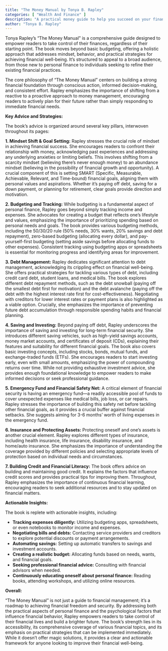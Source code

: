 ```yaml
---
title: "The Money Manual by Tonya B. Rapley"
categories: [ "Wealth And Finance" ]
description: "A practical money guide to help you succeed on your financial journey"
author: "Tonya B. Rapley"
---
```

Tonya Rapley's "The Money Manual" is a comprehensive guide designed to empower readers to take control of their finances, regardless of their starting point.  The book moves beyond basic budgeting, offering a holistic approach that addresses mindset, behavior, and practical strategies for achieving financial well-being.  It’s structured to appeal to a broad audience, from those new to personal finance to individuals seeking to refine their existing financial practices.

The core philosophy of "The Money Manual" centers on building a strong financial foundation through conscious action, informed decision-making, and consistent effort. Rapley emphasizes the importance of shifting from a reactive to a proactive approach to money management, encouraging readers to actively plan for their future rather than simply responding to immediate financial needs.

**Key Advice and Strategies:**

The book's advice is organized around several key pillars, interwoven throughout its pages:

**1. Mindset Shift & Goal Setting:**  Rapley stresses the crucial role of mindset in achieving financial success. She encourages readers to confront their relationship with money, acknowledging past experiences and addressing any underlying anxieties or limiting beliefs.  This involves shifting from a scarcity mindset (believing there’s never enough money) to an abundance mindset (believing in the possibility of financial growth and opportunity).  A crucial component of this is setting SMART (Specific, Measurable, Achievable, Relevant, and Time-bound) financial goals, aligning them with personal values and aspirations.  Whether it's paying off debt, saving for a down payment, or planning for retirement, clear goals provide direction and motivation.

**2. Budgeting and Tracking:**  While budgeting is a fundamental aspect of personal finance, Rapley goes beyond simply tracking income and expenses. She advocates for creating a budget that reflects one's lifestyle and values, emphasizing the importance of prioritizing spending based on personal needs and goals.  The book provides various budgeting methods, including the 50/30/20 rule (50% needs, 30% wants, 20% savings and debt repayment),  zero-based budgeting (allocating every dollar), and pay-yourself-first budgeting (setting aside savings before allocating funds to other expenses).  Consistent tracking using budgeting apps or spreadsheets is essential for monitoring progress and identifying areas for improvement.

**3. Debt Management:**  Rapley dedicates significant attention to debt management, acknowledging its crippling effect on financial well-being.  She offers practical strategies for tackling various types of debt, including credit card debt, student loans, and medical bills.  The book explores different debt repayment methods, such as the debt snowball (paying off the smallest debt first for motivation) and the debt avalanche (paying off the debt with the highest interest rate first for cost-effectiveness).  Negotiating with creditors for lower interest rates or payment plans is also highlighted as a viable option.  Crucially, she emphasizes the importance of preventing future debt accumulation through responsible spending habits and financial planning.

**4. Saving and Investing:**  Beyond paying off debt, Rapley underscores the importance of saving and investing for long-term financial security.  She introduces different saving vehicles, such as high-yield savings accounts, money market accounts, and certificates of deposit (CDs), explaining their features and suitability for different financial goals.  The book also covers basic investing concepts, including stocks, bonds, mutual funds, and exchange-traded funds (ETFs).  She encourages readers to start investing early, even with small amounts, emphasizing the power of compounding returns over time.  While not providing exhaustive investment advice, she provides enough foundational knowledge to empower readers to make informed decisions or seek professional guidance.

**5. Emergency Fund and Financial Safety Net:**  A critical element of financial security is having an emergency fund—a readily accessible pool of funds to cover unexpected expenses like medical bills, job loss, or car repairs.  Rapley stresses the importance of building this safety net before tackling other financial goals, as it provides a crucial buffer against financial setbacks.  She suggests aiming for 3-6 months' worth of living expenses in the emergency fund.

**6. Insurance and Protecting Assets:**  Protecting oneself and one's assets is another crucial element.  Rapley explores different types of insurance, including health insurance, life insurance, disability insurance, and home/auto insurance.  She emphasizes the importance of understanding the coverage provided by different policies and selecting appropriate levels of protection based on individual needs and circumstances.

**7.  Building Credit and Financial Literacy:**  The book offers advice on building and maintaining good credit.  It explains the factors that influence credit scores and provides practical tips for improving them.  Throughout, Rapley emphasizes the importance of continuous financial learning, encouraging readers to seek additional resources and to stay updated on financial matters.

**Actionable Insights:**

The book is replete with actionable insights, including:

* **Tracking expenses diligently:** Utilizing budgeting apps, spreadsheets, or even notebooks to monitor income and expenses.
* **Negotiating bills and debts:** Contacting service providers and creditors to explore potential discounts or payment arrangements.
* **Automating savings:** Setting up automatic transfers to savings and investment accounts.
* **Creating a realistic budget:** Allocating funds based on needs, wants, and financial goals.
* **Seeking professional financial advice:** Consulting with financial advisors when needed.
* **Continuously educating oneself about personal finance:**  Reading books, attending workshops, and utilizing online resources.


**Overall:**

"The Money Manual" is not just a guide to financial management; it's a roadmap to achieving financial freedom and security. By addressing both the practical aspects of personal finance and the psychological factors that influence financial behavior, Rapley empowers readers to take control of their financial lives and build a brighter future.  The book’s strength lies in its accessibility, its comprehensive coverage of various financial topics, and its emphasis on practical strategies that can be implemented immediately.  While it doesn't offer magic solutions, it provides a clear and actionable framework for anyone looking to improve their financial well-being.

